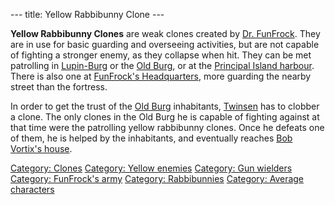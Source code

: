 ---
title: Yellow Rabbibunny Clone
---

{{Enemy|
Name=Yellow Rabbibunny Clone|
Image=Lba ingame yellow rabbibunnyclone.jpg|
Level=Yellow|
Reaction=Falls backwards|
Recovery=5 seconds|
Rate=1 second|
Damage=4%|
Range=32 paces|
Speed=10.8kph maximum}}

'''Yellow Rabbibunny Clones''' are weak clones created by [[Dr. FunFrock]]. They are in use for basic guarding and overseeing activities, but are not capable of fighting a stronger enemy, as they collapse when hit. They can be met patrolling in [[Lupin-Burg]] or the [[Old Burg]], or at the [[Principal Island harbour]]. There is also one at [[FunFrock's Headquarters]], more guarding the nearby street than the fortress.

In order to get the trust of the [[Old Burg]] inhabitants, [[Twinsen]] has to clobber a clone. The only clones in the Old Burg he is capable of fighting against at that time were the patrolling yellow rabbibunny clones. Once he defeats one of them, he is helped by the inhabitants, and eventually reaches [[Bob Vortix's house]].

[[Category: Clones]]
[[Category: Yellow enemies]]
[[Category: Gun wielders]]
[[Category: FunFrock's army]]
[[Category: Rabbibunnies]]
[[Category: Average characters]]